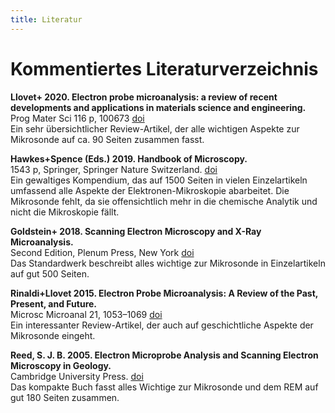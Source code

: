 ```yaml
---
title: Literatur
--- 
```


# Kommentiertes Literaturverzeichnis {.unnumbered}

**Llovet+ 2020. Electron probe microanalysis: a review of recent developments and applications in materials science and engineering.**  
Prog Mater Sci 116 p, 100673 [doi](https://doi.org/10.1016/j.pmatsci.2020.100673)  
Ein sehr übersichtlicher Review-Artikel, der alle wichtigen Aspekte zur Mikrosonde auf ca. 90 Seiten zusammen fasst.

**Hawkes+Spence (Eds.) 2019. Handbook of Microscopy.**  
1543 p, Springer, Springer Nature Switzerland. [doi](https://doi.org/10.1007/978-3-030-00069-1)  
Ein gewaltiges Kompendium, das auf 1500 Seiten in vielen Einzelartikeln umfassend alle Aspekte der Elektronen-Mikroskopie abarbeitet. Die Mikrosonde fehlt, da sie offensichtlich mehr in die chemische Analytik und nicht die Mikroskopie fällt.

**Goldstein+ 2018. Scanning Electron Microscopy and X-Ray Microanalysis.**  
Second Edition, Plenum Press, New York [doi](https://link.springer.com/book/10.1007/978-1-4939-6676-9)  
Das Standardwerk beschreibt alles wichtige zur Mikrosonde in Einzelartikeln auf gut 500 Seiten.

**Rinaldi+Llovet 2015. Electron Probe Microanalysis: A Review of the Past, Present, and Future.**  
Microsc Microanal 21, 1053–1069 [doi](https://doi.org/10.1017/S1431927615000409)  
Ein interessanter Review-Artikel, der auch auf geschichtliche Aspekte der Mikrosonde eingeht.

**Reed, S. J. B. 2005. Electron Microprobe Analysis and Scanning Electron Microscopy in Geology.**  
Cambridge University Press. [doi](https://www.cambridge.org/core/books/electron-microprobe-analysis-and-scanning-electron-microscopy-in-geology/A7BD5CF9A6E6D9E2360E4F378C81D002)  
Das kompakte Buch fasst alles Wichtige zur Mikrosonde und dem REM auf gut 180 Seiten zusammen.
